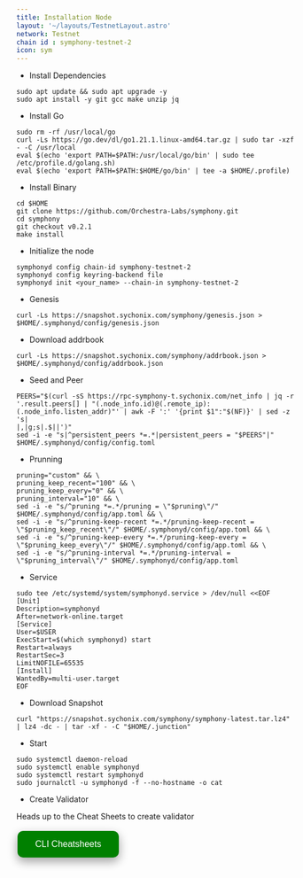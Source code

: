 ```yaml
---
title: Installation Node
layout: '~/layouts/TestnetLayout.astro'
network: Testnet
chain id : symphony-testnet-2
icon: sym
---
```


- Install Dependencies
```
sudo apt update && sudo apt upgrade -y 
sudo apt install -y git gcc make unzip jq
```

- Install Go
```
sudo rm -rf /usr/local/go
curl -Ls https://go.dev/dl/go1.21.1.linux-amd64.tar.gz | sudo tar -xzf - -C /usr/local
eval $(echo 'export PATH=$PATH:/usr/local/go/bin' | sudo tee /etc/profile.d/golang.sh)
eval $(echo 'export PATH=$PATH:$HOME/go/bin' | tee -a $HOME/.profile)
```

- Install Binary
```
cd $HOME
git clone https://github.com/Orchestra-Labs/symphony.git
cd symphony
git checkout v0.2.1
make install
```
- Initialize the node
```
symphonyd config chain-id symphony-testnet-2
symphonyd config keyring-backend file
symphonyd init <your_name> --chain-in symphony-testnet-2
```

- Genesis
```
curl -Ls https://snapshot.sychonix.com/symphony/genesis.json > $HOME/.symphonyd/config/genesis.json 
```
- Download addrbook
```
curl -Ls https://snapshot.sychonix.com/symphony/addrbook.json > $HOME/.symphonyd/config/addrbook.json
```
- Seed and Peer
```
PEERS="$(curl -sS https://rpc-symphony-t.sychonix.com/net_info | jq -r '.result.peers[] | "(.node_info.id)@(.remote_ip):(.node_info.listen_addr)"' | awk -F ':' '{print $1":"$(NF)}' | sed -z 's|
|,|g;s|.$||')"
sed -i -e "s|^persistent_peers *=.*|persistent_peers = "$PEERS"|" $HOME/.symphonyd/config/config.toml
```

- Prunning
```
pruning="custom" && \
pruning_keep_recent="100" && \
pruning_keep_every="0" && \
pruning_interval="10" && \
sed -i -e "s/^pruning *=.*/pruning = \"$pruning\"/" $HOME/.symphonyd/config/app.toml && \
sed -i -e "s/^pruning-keep-recent *=.*/pruning-keep-recent = \"$pruning_keep_recent\"/" $HOME/.symphonyd/config/app.toml && \
sed -i -e "s/^pruning-keep-every *=.*/pruning-keep-every = \"$pruning_keep_every\"/" $HOME/.symphonyd/config/app.toml && \
sed -i -e "s/^pruning-interval *=.*/pruning-interval = \"$pruning_interval\"/" $HOME/.symphonyd/config/app.toml
```
- Service
```
sudo tee /etc/systemd/system/symphonyd.service > /dev/null <<EOF
[Unit]
Description=symphonyd
After=network-online.target
[Service]
User=$USER
ExecStart=$(which symphonyd) start
Restart=always
RestartSec=3
LimitNOFILE=65535
[Install]
WantedBy=multi-user.target
EOF
```
- Download Snapshot
```
curl "https://snapshot.sychonix.com/symphony/symphony-latest.tar.lz4" | lz4 -dc - | tar -xf - -C "$HOME/.junction"
```

- Start
```
sudo systemctl daemon-reload
sudo systemctl enable symphonyd
sudo systemctl restart symphonyd
sudo journalctl -u symphonyd -f --no-hostname -o cat
```

 - Create Validator

Heads up to the Cheat Sheets to create validator

<a href="https://service.sychonix.com/testnet/symphonyd/cheat" target="_blank">
  <button style="background-color: green; border: none; color: white; padding: 15px 32px; text-align: center; text-decoration: none; display: inline-block; font-size: 16px; margin: 4px 2px; cursor: pointer; border-radius: 10px; box-shadow: 0 8px 16px 0 rgba(0,0,0,0.2), 0 6px 20px 0 rgba(0,0,0,0.19);" onmouseover="this.style.boxShadow='0 0 0 4px rgba(0,255,0,0.5)'" onmouseout="this.style.boxShadow='0 8px 16px 0 rgba(0,0,0,0.2), 0 6px 20px 0 rgba(0,0,0,0.19)'">CLI Cheatsheets</button>
</a>
